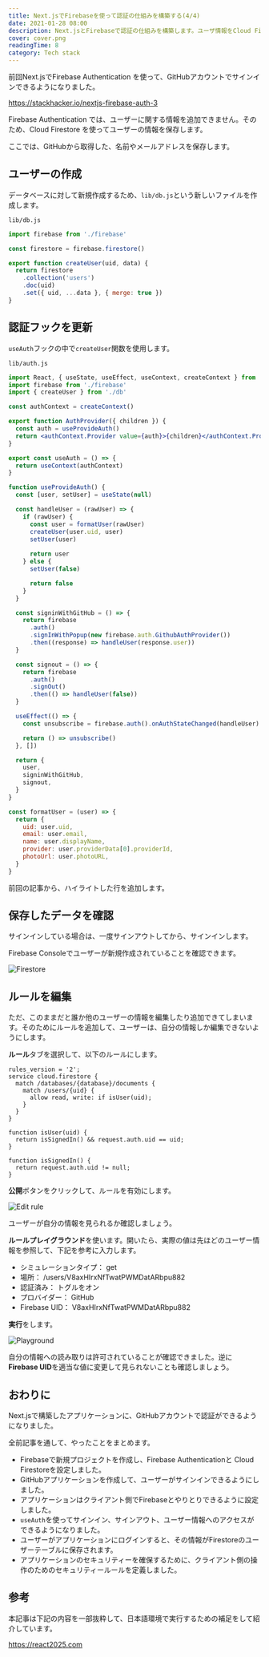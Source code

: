 ```yaml
---
title: Next.jsでFirebaseを使って認証の仕組みを構築する(4/4)
date: 2021-01-28 08:00
description: Next.jsとFirebaseで認証の仕組みを構築します。ユーザ情報をCloud Firestoreに保存します。
cover: cover.png
readingTime: 8
category: Tech stack
---
```

前回Next.jsでFirebase Authentication を使って、GitHubアカウントでサインインできるようになりました。

https://stackhacker.io/nextjs-firebase-auth-3

Firebase Authentication では、ユーザーに関する情報を追加できません。そのため、Cloud Firestore を使ってユーザーの情報を保存します。

ここでは、GitHubから取得した、名前やメールアドレスを保存します。

## ユーザーの作成

データベースに対して新規作成するため、`lib/db.js`という新しいファイルを作成します。

`lib/db.js`

```jsx
import firebase from './firebase'

const firestore = firebase.firestore()

export function createUser(uid, data) {
  return firestore
    .collection('users')
    .doc(uid)
    .set({ uid, ...data }, { merge: true })
}
```

## 認証フックを更新

`useAuth`フックの中で`createUser`関数を使用します。

`lib/auth.js`

```jsx {3,22}
import React, { useState, useEffect, useContext, createContext } from 'react'
import firebase from './firebase'
import { createUser } from './db'

const authContext = createContext()

export function AuthProvider({ children }) {
  const auth = useProvideAuth()
  return <authContext.Provider value={auth}>{children}</authContext.Provider>
}

export const useAuth = () => {
  return useContext(authContext)
}

function useProvideAuth() {
  const [user, setUser] = useState(null)

  const handleUser = (rawUser) => {
    if (rawUser) {
      const user = formatUser(rawUser)
      createUser(user.uid, user)
      setUser(user)
      
      return user
    } else {
      setUser(false)

      return false
    }
  }

  const signinWithGitHub = () => {
    return firebase
      .auth()
      .signInWithPopup(new firebase.auth.GithubAuthProvider())
      .then((response) => handleUser(response.user))
  }

  const signout = () => {
    return firebase
      .auth()
      .signOut()
      .then(() => handleUser(false))
  }

  useEffect(() => {
    const unsubscribe = firebase.auth().onAuthStateChanged(handleUser)

    return () => unsubscribe()
  }, [])

  return {
    user,
    signinWithGitHub,
    signout,
  }
}

const formatUser = (user) => {
  return {
    uid: user.uid,
    email: user.email,
    name: user.displayName,
    provider: user.providerData[0].providerId,
    photoUrl: user.photoURL,
  }
}
```

前回の記事から、ハイライトした行を追加します。

## 保存したデータを確認

サインインしている場合は、一度サインアウトしてから、サインインします。

Firebase Consoleでユーザーが新規作成されていることを確認できます。

![Firestore](firestore.png)

## ルールを編集

ただ、このままだと誰か他のユーザーの情報を編集したり追加できてしまいます。そのためにルールを追加して、ユーザーは、自分の情報しか編集できないようにします。

**ルール**タブを選択して、以下のルールにします。

```
rules_version = '2';
service cloud.firestore {
  match /databases/{database}/documents {
    match /users/{uid} {
      allow read, write: if isUser(uid);
    }
  }
}

function isUser(uid) {
  return isSignedIn() && request.auth.uid == uid;
}

function isSignedIn() {
  return request.auth.uid != null;
}
```

**公開**ボタンをクリックして、ルールを有効にします。

![Edit rule](rule.png)

ユーザーが自分の情報を見られるか確認しましょう。

**ルールプレイグラウンド**を使います。開いたら、実際の値は先ほどのユーザー情報を参照して、下記を参考に入力します。

* シミュレーションタイプ： get
* 場所： /users/V8axHIrxNfTwatPWMDatARbpu882
* 認証済み： トグルをオン
* プロバイダー： GitHub
* Firebase UID： V8axHIrxNfTwatPWMDatARbpu882

**実行**をします。

![Playground](playground.png)

自分の情報への読み取りは許可されていることが確認できました。逆に**Firebase UID**を適当な値に変更して見られないことも確認しましょう。

## おわりに

Next.jsで構築したアプリケーションに、GitHubアカウントで認証ができるようになりました。

全前記事を通して、やったことをまとめます。

* Firebaseで新規プロジェクトを作成し、Firebase Authenticationと Cloud Firestoreを設定しました。
* GitHubアプリケーションを作成して、ユーザーがサインインできるようにしました。
* アプリケーションはクライアント側でFirebaseとやりとりできるように設定しました。
* `useAuth`を使ってサインイン、サインアウト、ユーザー情報へのアクセスができるようになりました。
* ユーザーがアプリケーションにログインすると、その情報がFirestoreのユーザーテーブルに保存されます。
* アプリケーションのセキュリティーを確保するために、クライアント側の操作のためのセキュリティールールを定義しました。

## 参考

本記事は下記の内容を一部抜粋して、日本語環境で実行するための補足をして紹介しています。

https://react2025.com
